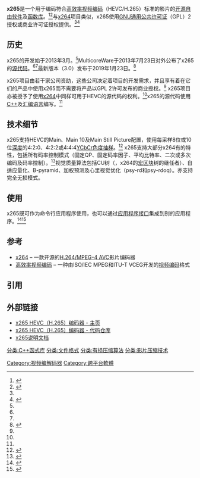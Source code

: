 {{noteTA
|G1=IT
|1=zh-tw:視訊;zh-cn:视频;
}}

{{lowercase}}
{{Infobox software
| logo                 = [[文件:x265.png|文件:x265.png]]
| name                 = x265
| author               = 
| developer            = MulticoreWare
| latest release version = 3.3<ref>{{cite web|url=https://bitbucket.org/multicoreware/x265/src/ed72af837053d708dee586aa27dac1d63ee0abd6/doc/reST/releasenotes.rst?at=stable&fileviewer=file-view-default|title=multicoreware / x265 / source / doc / reST / Relasenotes.rst — Bitbucket|website=bitbucket.org|access-date=2019-05-07|archive-date=2019-05-07|archive-url=https://web.archive.org/web/20190507052337/https://bitbucket.org/multicoreware/x265/src/ed72af837053d708dee586aa27dac1d63ee0abd6/doc/reST/releasenotes.rst%3Fat%3Dstable%26fileviewer%3Dfile-view-default}}</ref>
| latest release date    = {{Start date and age|2020|03|21|df=yes}}
| programming language = [[C++|C++]]、[[汇编语言|汇编]]
| genre                = [[视频编解码器|视频编解码器]]
| license              = [[GNU通用公共许可证|GNU通用公共许可证]] 版本 2.0 或商业许可<ref name=x265July2013Mission>{{cite news |title=x265 Mission Statement |publisher=Bitbucket |url=https://bitbucket.org/multicoreware/x265/wiki/Mission |date=2013-07-24 |accessdate=2013-07-24 |archive-date=2013-12-14 |archive-url=https://web.archive.org/web/20131214202058/https://bitbucket.org/multicoreware/x265/wiki/Mission }}</ref>
| website             = {{url|http://x265.org/}}
}}
'''x265'''是一个用于编码符合[[高效率视频编码|高效率视频编码]]（HEVC/H.265）标准的影片的[[开放源代码|开源]][[自由软件|自由软件]]及[[库_(计算机)|函数库]]。<ref name=x265July2013Extreme>{{cite news |title=H.265 benchmarked: Does the next-generation video codec live up to expectations? |author=Joel Hruska |publisher=[[ExtremeTech|ExtremeTech]] |url=http://www.extremetech.com/computing/162027-h-265-benchmarked-does-the-next-generation-video-codec-live-up-to-expectations |date=2013-07-23 |accessdate=2013-07-23 |archive-date=2015-09-23 |archive-url=https://web.archive.org/web/20150923043214/http://www.extremetech.com/computing/162027-h-265-benchmarked-does-the-next-generation-video-codec-live-up-to-expectations }}</ref><ref name=x265July2013Tom>{{cite news |title=Next-Gen Video Encoding: x265 Tackles HEVC/H.265 |author=Chris Angelini |publisher=[[Tom's_Hardware|Tom's Hardware]] |url=http://www.tomshardware.com/reviews/x265-hevc-encoder,3565.html |date=2013-07-23 |accessdate=2013-07-23}}</ref>与[[x264|x264]]项目类似，x265使用[[GNU通用公共许可证|GNU通用公共许可证]]（GPL）2授权或商业许可证授权提供。<ref name=x265July2013Mission /><ref name=x265RoadMap>{{cite news |title=x265 Development Road Map |publisher=[[Bitbucket|Bitbucket]] |url=https://bitbucket.org/multicoreware/x265/wiki/RoadMap |date=2013-07-23 |accessdate=2013-07-23 |archive-date=2015-04-02 |archive-url=https://web.archive.org/web/20150402235810/https://bitbucket.org/multicoreware/x265/wiki/RoadMap }}</ref>

==历史==
x265的开发始于2013年3月。<ref name=x265RoadMap/>MulticoreWare于2013年7月23日对外公布了x265的[[源代码|源代码]]。<ref name=x265July2013Extreme/><ref name=x265July2013Tom/>最新版本（3.0）发布于2019年1月23日。<ref>{{Cite web |url=https://mailman.videolan.org/pipermail/x265-devel/2018-May/012093.html |title=存档副本 |access-date=2018-06-09 |archive-date=2018-06-12 |archive-url=https://web.archive.org/web/20180612135822/https://mailman.videolan.org/pipermail/x265-devel/2018-May/012093.html }}</ref>

x265项目由若干家公司资助，这些公司决定着项目的开发需求，并且享有着在它们的产品中使用x265而不需要将产品以GPL 2许可发布的商业授权。<ref name=x265July2013Mission/>
x265项目亦被授予了使用[[x264|x264]]中同样可用于HEVC的源代码的权利。<ref name=x265July2013Mission/>x265的源代码使用[[C++|C++]]及[[汇编语言|汇编语言]]编写。<ref name=x265July2013Mission/>

==技术细节==
x265支持HEVC的Main、Main 10及Main Still Picture配置，使用每采样8位或10位[[色彩深度|深度]]的4:2:0、4:2:2或4:4:4[[YCbCr|YCbCr]][[色度抽样|色度抽样]]。<ref>{{Cite web |url=http://x265.readthedocs.org/en/default/cli.html?highlight=color%20space#cmdoption--input-csp |title=存档副本 |access-date=2014-11-13 |archive-date=2015-08-01 |archive-url=https://web.archive.org/web/20150801021819/http://x265.readthedocs.org/en/default/cli.html?highlight=color%20space#cmdoption--input-csp }}</ref>
x265支持大部分x264有的特性，包括所有码率控制模式（固定QP、固定码率因子、平均比特率、二次或多次编码及{{Link-en|影片缓冲区校验器|Video Buffering Verifier}}码率控制）。<ref>{{Cite web |url=http://x265.readthedocs.org/en/default/ |title=存档副本 |access-date=2014-11-13 |archive-date=2016-04-27 |archive-url=https://web.archive.org/web/20160427084512/http://x265.readthedocs.org/en/default/ }}</ref>视觉质量算法包括CU树（{{lang-en|CU-Tree}}，x264的[[宏区块|宏区块]]树的继任者）、自适应量化、B-pyramid、加权预测及心里视觉优化（psy-rd和psy-rdoq）。亦支持完全无损模式。

==使用==
x265既可作为命令行应用程序使用，也可以通过[[应用程序接口|应用程序接口]]集成到别的应用程序。<ref name=x265CLI>{{cite news |title=x265 CLI Documentation |url=http://x265.readthedocs.org/en/default/cli.html |accessdate=2014-11-13 |archive-date=2016-04-23 |archive-url=https://web.archive.org/web/20160423172509/http://x265.readthedocs.org/en/default/cli.html |dead-url=yes }}</ref><ref name=x265API>{{cite news |title=x265 API Documentation |url=http://x265.readthedocs.org/en/default/api.html |accessdate=2014-11-13 |archive-date=2016-03-29 |archive-url=https://web.archive.org/web/20160329113053/http://x265.readthedocs.org/en/default/api.html |dead-url=yes }}</ref>

==参考==
{{Portal|自由软件}}
*[[x264|x264]] – 一款开源的[[H.264/MPEG-4_AVC|H.264/MPEG-4 AVC]]影片编码器
*[[高效率视频编码|高效率视频编码]] – 一种由ISO/IEC MPEG和ITU-T VCEG开发的[[视频编码|视频编码]]格式

==引用==
{{Reflist|30em}}

==外部链接==
* [https://web.archive.org/web/20191010085833/http://x265.org/ x265 HEVC（H.265）编码器 - 主页]{{en}}
* [https://bitbucket.org/multicoreware/x265/overview x265 HEVC（H.265）编码器 - 代码仓库] {{Wayback|url=https://bitbucket.org/multicoreware/x265/overview |date=20150512015754 }}{{en}}
* [http://x265.readthedocs.org/ x265说明文档]{{en}}

{{多媒体压缩格式}}
{{压缩软件}}

[[分类:C++函式库|分类:C++函式库]]
[[分类:文件格式|分类:文件格式]]
[[分类:有损压缩算法|分类:有损压缩算法]]
[[分类:影片压缩技术|分类:影片压缩技术]]
[[Category:视频编解码器|Category:视频编解码器]]
[[Category:跨平台軟體|Category:跨平台軟體]]